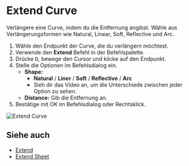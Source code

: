 
# Extend Curve

<Reference shortcut="" command="Extend Curve" button="" />

Verlängere eine Curve, indem du die Entfernung angibst. Wähle aus Verlängerungsformen wie Natural, Linear, Soft, Reflective und Arc.

1. Wähle den Endpunkt der Curve, die du verlängern möchtest.
2. Verwende den **Extend** Befehl in der Befehlspalette.
3. Drücke <kbd>D</kbd>, bewege den Cursor und klicke auf den Endpunkt.
4. Stelle die Optionen im Befehlsdialog ein.
   - **Shape:**
      - **Natural** / **Liner** /  **Soft** /  **Reflective** / **Arc**
      - Sieh dir das Video an, um die Unterschiede zwischen jeder Option zu sehen.
   - **Distance:** Gib die Entfernung an.
5. Bestätige mit OK im Befehlsdialog oder Rechtsklick.

![Extend Curve](/img/extend-curve.gif)

## Siehe auch
- [Extend](./extend)
- [Extend Sheet](../solid/extend-sheet)
